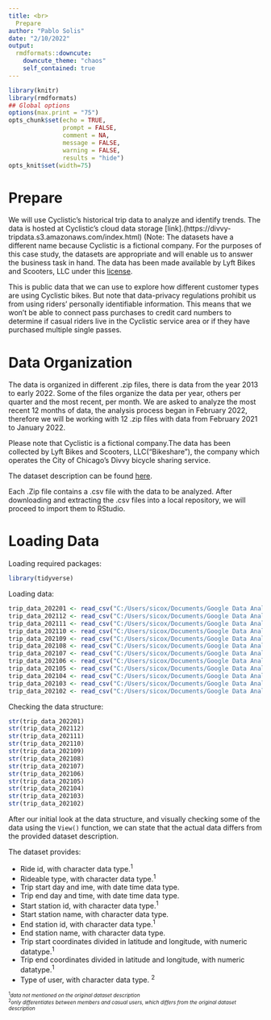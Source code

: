 ```yaml
---
title: <br> 
  Prepare 
author: "Pablo Solis"
date: "2/10/2022"
output:   
  rmdformats::downcute:
    downcute_theme: "chaos"
    self_contained: true
---
```



```r
library(knitr)
library(rmdformats)
## Global options
options(max.print = "75")
opts_chunk$set(echo = TRUE,
               prompt = FALSE,
               comment = NA,
               message = FALSE,
               warning = FALSE, 
               results = "hide")
opts_knit$set(width=75)
```



# Prepare  

We will use Cyclistic’s historical trip data to analyze and identify trends.
The data is hosted at Cyclistic's cloud data storage [link].(https://divvy-tripdata.s3.amazonaws.com/index.html) (Note: The datasets have a different name because Cyclistic is a fictional company. For the purposes of this case study, the datasets are appropriate and will enable us to answer the business task in hand. The data has been made available by Lyft Bikes and Scooters, LLC under this [license](https://ride.divvybikes.com/data-license-agreement).

This is public data that we can use to explore how different customer types are using Cyclistic bikes. But note that data-privacy regulations prohibit us from using riders’ personally identifiable information. This means that we won’t be able to connect pass purchases to credit card numbers to determine if casual riders live in the Cyclistic service area or if they have purchased multiple single passes.

# Data Organization

The data is organized in different .zip files, there is data from the year 2013 to early 2022. Some of the files organize the data per year, others per quarter and the most recent, per month. We are asked to analyze the most recent 12 months of data, the analysis process began in February 2022, therefore we will be working with 12 .zip files with data from February 2021 to January 2022.

Please note that Cyclistic is a fictional company.The data has been collected by Lyft Bikes and Scooters, LLC("Bikeshare"), the company which operates the City of Chicago’s Divvy bicycle sharing service.

The dataset description can be found [here](https://ride.divvybikes.com/system-data).

Each .Zip file contains a .csv file with the data to be analyzed.
After downloading and extracting the .csv files into a local repository, we will proceed to import them to RStudio.

# Loading Data

Loading required packages:

```r

library(tidyverse)
```

Loading data:

```r

trip_data_202201 <- read_csv("C:/Users/sicox/Documents/Google Data Analytics/Capstone Project/Case 1 Bike sharing/Cyclistic/202201-divvy-tripdata.csv")
trip_data_202112 <- read_csv("C:/Users/sicox/Documents/Google Data Analytics/Capstone Project/Case 1 Bike sharing/Cyclistic/202112-divvy-tripdata.csv")
trip_data_202111 <- read_csv("C:/Users/sicox/Documents/Google Data Analytics/Capstone Project/Case 1 Bike sharing/Cyclistic/202111-divvy-tripdata.csv")
trip_data_202110 <- read_csv("C:/Users/sicox/Documents/Google Data Analytics/Capstone Project/Case 1 Bike sharing/Cyclistic/202110-divvy-tripdata.csv")
trip_data_202109 <- read_csv("C:/Users/sicox/Documents/Google Data Analytics/Capstone Project/Case 1 Bike sharing/Cyclistic/202109-divvy-tripdata.csv")
trip_data_202108 <- read_csv("C:/Users/sicox/Documents/Google Data Analytics/Capstone Project/Case 1 Bike sharing/Cyclistic/202108-divvy-tripdata.csv")
trip_data_202107 <- read_csv("C:/Users/sicox/Documents/Google Data Analytics/Capstone Project/Case 1 Bike sharing/Cyclistic/202107-divvy-tripdata.csv")
trip_data_202106 <- read_csv("C:/Users/sicox/Documents/Google Data Analytics/Capstone Project/Case 1 Bike sharing/Cyclistic/202106-divvy-tripdata.csv")
trip_data_202105 <- read_csv("C:/Users/sicox/Documents/Google Data Analytics/Capstone Project/Case 1 Bike sharing/Cyclistic/202105-divvy-tripdata.csv")
trip_data_202104 <- read_csv("C:/Users/sicox/Documents/Google Data Analytics/Capstone Project/Case 1 Bike sharing/Cyclistic/202104-divvy-tripdata.csv")
trip_data_202103 <- read_csv("C:/Users/sicox/Documents/Google Data Analytics/Capstone Project/Case 1 Bike sharing/Cyclistic/202103-divvy-tripdata.csv")
trip_data_202102 <- read_csv("C:/Users/sicox/Documents/Google Data Analytics/Capstone Project/Case 1 Bike sharing/Cyclistic/202102-divvy-tripdata.csv")


```

Checking the data structure:

```r

str(trip_data_202201)
str(trip_data_202112)
str(trip_data_202111)
str(trip_data_202110)
str(trip_data_202109)
str(trip_data_202108)
str(trip_data_202107)
str(trip_data_202106)
str(trip_data_202105)
str(trip_data_202104)
str(trip_data_202103)
str(trip_data_202102)

```


After our initial look at the data structure, and visually checking some of the data using the `View()` function, we can state that the actual data differs from the provided dataset description.

The dataset provides:

* Ride id, with character data type.^1^
* Rideable type, with character data type.^1^ 
* Trip start day and ime, with date time data type.
* Trip end day and time, with date time data type.
* Start station id, with character data type.^1^
* Start station name, with character data type.
* End station id, with character data type.^1^
* End station name, with character data type.
* Trip start coordinates divided in latitude and longitude, with numeric datatype.^1^
* Trip end coordinates divided in latitude and longitude, with numeric datatype.^1^
* Type of user, with character data type. ^2^



<font size="1"> ^1^*data not mentioned on the original dataset description*</font><br> 
<font size="1"> ^2^*only differentiates between members and casual users, which differs from the original dataset description*</font> 
